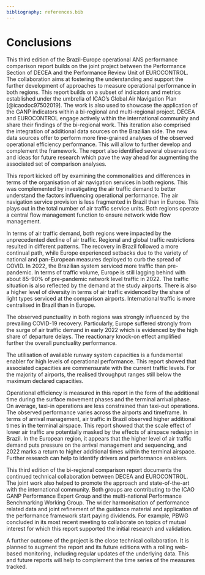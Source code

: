 ```yaml
---
bibliography: references.bib
---
```


# Conclusions

This third edition of the Brazil-Europe operational ANS performance comparison report builds on the joint project between the Performance Section of DECEA and the Performance Review Unit of EUROCONTROL. The collaboration aims at fostering the understanding and support the further development of approaches to measure operational performance in both regions. This report builds on a subset of indicators and metrics established under the umbrella of ICAO's Global Air Navigation Plan [@icaodoc97502019]. The work is also used to showcase the application of the GANP indicators within a bi-regional and multi-regional project. DECEA and EUROCONTROL engage actively within the international community and share their findings of the bi-regional work. This iteration also comprised the integration of additional data sources on the Brazilian side. The new data sources offer to perform more fine-grained analyses of the observed operational efficiency performance. This will allow to further develop and complement the framework. The report also identified several observations and ideas for future research which pave the way ahead for augmenting the associated set of comparison analyses.

This report kicked off by examining the commonalities and differences in terms of the organisation of air navigation services in both regions. This was complemented by investigating the air traffic demand to better understand the factors influencing operational performance. The air navigation service provision is less fragmented in Brazil than in Europe. This plays out in the total number of air traffic service units. Both regions operate a central flow management function to ensure network wide flow management.

<!-- can we say more about controllers and airspace volume --->

In terms of air traffic demand, both regions were impacted by the unprecedented decline of air traffic. Regional and global traffic restrictions resulted in different patterns. The recovery in Brazil followed a more continual path, while Europe experienced setbacks due to the variety of national and pan-European measures deployed to curb the spread of COVID. In 2022, the Brazilian system serviced more traffic than pre-pandemic. In terms of traffic volume, Europe is still lagging behind with about 85-90% of pre-pandemic network level traffic in 2022. The traffic situation is also reflected by the demand at the study airports. There is also a higher level of diversity in terms of air traffic evidenced by the share of light types serviced at the comparison airports. International traffic is more centralised in Brazil than in Europe.

The observed punctuality in both regions was strongly influenced by the prevailing COVID-19 recovery. Particularly, Europe suffered strongly from the surge of air traffic demand in early 2022 which is evidenced by the high share of departure delays. The reactionary knock-on effect amplified further the overall punctuality performance.

The utilisation of available runway system capacities is a fundamental enabler for high levels of operational performance. This report showed that associated capacities are commensurate with the current traffic levels. For the majority of airports, the realised throughput ranges still below the maximum declared capacities.

Operational efficiency is measured in this report in the form of the additional time during the surface movement phases and the terminal arrival phase. On average, taxi-in operations are less constrained than taxi-out operations. The observed performance varies across the airports and timeframe. In terms of arrival management, air traffic in Brazil observed higher additional times in the terminal airspace. This report showed that the scale effect of lower air traffic are potentially masked by the effects of airspace redesign in Brazil. In the European region, it appears that the higher level of air traffic demand puts pressure on the arrival management and sequencing, and 2022 marks a return to higher additional times within the terminal airspace. Further research can help to identify drivers and performance enablers.

This third edition of the bi-regional comparison report documents the continued technical collaboration between DECEA and EUROCONTROL. The joint work also helped to promote the approach and state-of-the-art with the international community. Both groups are contributing to the ICAO GANP Performance Expert Group and the multi-national Performance Benchmarking Working Group. The wider harmonisation of performance related data and joint refinement of the guidance material and application of the performance framework start paying dividends. For example, PBWG concluded in its most recent meeting to collaborate on topics of mutual interest for which this report supported the initial research and validation.

A further outcome of the project is the close technical collaboration. It is planned to augment the report and its future editions with a rolling web-based monitoring, including regular updates of the underlying data. This and future reports will help to complement the time series of the measures tracked.

